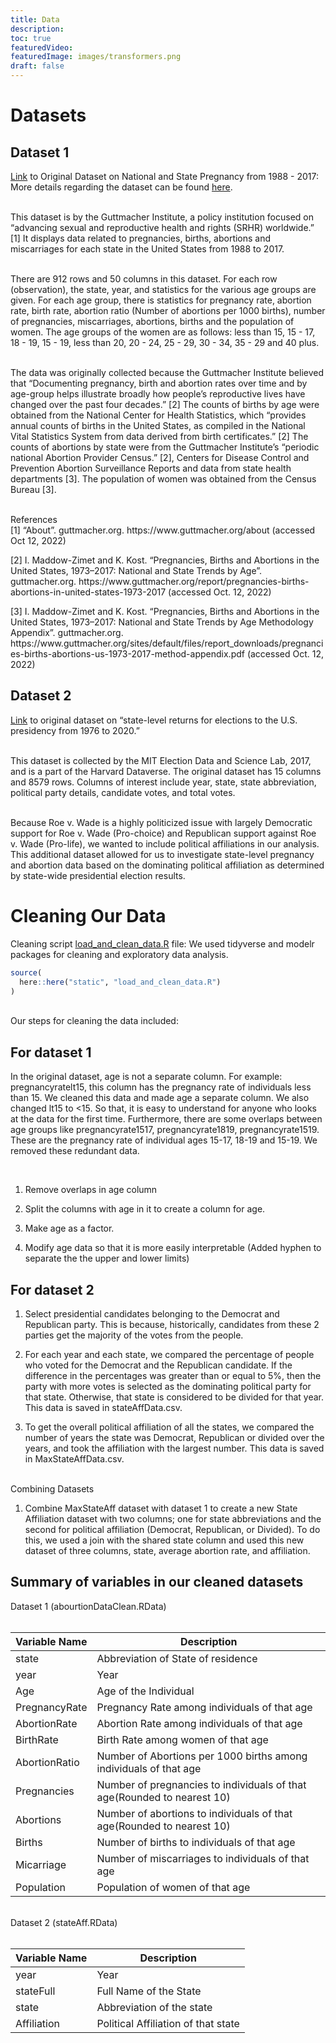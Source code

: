```yaml
---
title: Data
description:
toc: true
featuredVideo:
featuredImage: images/transformers.png
draft: false
---
```


# Datasets 

## Dataset 1   
[Link](https://osf.io/td7mk) to Original Dataset on National and State Pregnancy from 1988 - 2017:  More details regarding the dataset can be found [here](https://osf.io/kthnf/). 
<br><br>

This dataset is by the Guttmacher Institute, a policy institution focused on “advancing sexual and reproductive health and rights (SRHR) worldwide.” [1] It displays data related to pregnancies, births, abortions and miscarriages for each state in the United States from 1988 to 2017. 
<br><br>
  
There are 912 rows and 50 columns in this dataset. For each row (observation), the state, year, and statistics for the various age groups are given. For each age group, there is statistics for pregnancy rate, abortion rate, birth rate, abortion ratio (Number of abortions per 1000 births), number of pregnancies, miscarriages, abortions, births and the population of women. The age groups of the women are as follows: less than 15, 15 - 17, 18 - 19, 15  - 19, less than 20, 20 - 24, 25 - 29, 30 - 34, 35 - 29 and 40 plus. 
<br><br>

The data was originally collected because the Guttmacher Institute believed that “Documenting pregnancy, birth and abortion rates over time and by age-group helps illustrate broadly how people’s reproductive lives have changed over the past four decades.” [2] The counts of births by age were obtained from the National Center for Health Statistics, which “provides annual counts of births in the United States, as compiled in the National Vital Statistics System from data derived from birth certificates.” [2] The counts of abortions by state were from the Guttmacher Institute’s “periodic national Abortion Provider Census.” [2],  Centers for Disease Control and Prevention Abortion Surveillance Reports and data from state health departments [3]. The population of women was obtained from the Census Bureau [3].
<br><br>

References
<br>
[1] “About”. guttmacher.org. https://www.guttmacher.org/about (accessed Oct 12, 2022)

[2] I. Maddow-Zimet and K. Kost. “Pregnancies, Births and Abortions in the United States, 1973–2017: National and State Trends by Age”. guttmacher.org. https://www.guttmacher.org/report/pregnancies-births-abortions-in-united-states-1973-2017 (accessed Oct. 12, 2022)

[3] I. Maddow-Zimet and K. Kost. “Pregnancies, Births and Abortions in the
United States, 1973–2017: National and State Trends by Age Methodology Appendix”. guttmacher.org. https://www.guttmacher.org/sites/default/files/report_downloads/pregnancies-births-abortions-us-1973-2017-method-appendix.pdf (accessed Oct. 12, 2022)


## Dataset 2 


[Link](https://dataverse.harvard.edu/dataset.xhtml?persistentId=doi:10.7910/DVN/42MVDX) to original dataset on "state-level returns for elections to the U.S. presidency from 1976 to 2020."
<br><br>

This dataset is collected by the MIT Election Data and Science Lab, 2017, and is a part of the Harvard Dataverse. The original dataset has 15 columns and 8579 rows. Columns of interest include year, state, state abbreviation, political party details, candidate votes, and total votes.
<br><br>

Because Roe v. Wade is a highly politicized issue with largely Democratic support for Roe v. Wade (Pro-choice) and Republican support against Roe v. Wade (Pro-life), we wanted to include political affiliations in our analysis. This additional dataset allowed for us to investigate state-level pregnancy and abortion data based on the dominating political affiliation as determined by state-wide presidential election results. 

# Cleaning Our Data

Cleaning script [load_and_clean_data.R](/load_and_clean_data.R) file: We used tidyverse and modelr packages for cleaning and exploratory data analysis.

```r
source(
  here::here("static", "load_and_clean_data.R")
)
```
<br>
Our steps for cleaning the data included:

## For dataset 1

In the original dataset, age is not a separate column. For example: pregnancyratelt15, this column has the pregnancy rate of individuals less than 15. We cleaned this data and made age a separate column. We also changed lt15 to <15. So that, it is easy to understand for anyone who looks at the data for the first time. Furthermore, there are some overlaps between age groups like pregnancyrate1517, pregnancyrate1819, pregnancyrate1519. These are the pregnancy rate of individual ages 15-17, 18-19 and 15-19. We removed these redundant data.

<br>

1. Remove overlaps in age column

2. Split the columns with age in it to create a column for age. 

3. Make age as a factor.

4. Modify age data so that it is more easily interpretable (Added hyphen to separate the the upper and lower limits)

## For dataset 2

1. Select presidential candidates belonging to the Democrat and Republican party. This is because, historically, candidates from these 2 parties get the majority of the votes from the people.

2. For each year and each state, we compared the percentage of people who voted for the Democrat and the Republican candidate. If the difference in the percentages was greater than or equal to 5%, then the party with more votes is selected as the dominating political party for that state. Otherwise, that state is considered to be divided for that year. This data is saved in stateAffData.csv.

3. To get the overall political affiliation of all the states, we compared the number of years the state was Democrat, Republican or divided over the years, and took the affiliation with the largest number. This data is saved in MaxStateAffData.csv.
<br><br>

Combining Datasets
<br>

1. Combine MaxStateAff dataset with dataset 1 to create a new State Affiliation dataset with two columns; one for state abbreviations and the second for political affiliation (Democrat, Republican, or Divided). To do this, we used a join with the shared state column and used this new dataset of three columns, state, average abortion rate, and affiliation.

## Summary of variables in our cleaned datasets
Dataset 1 (abourtionDataClean.RData)
<br>
<br>

| Variable Name   | Description                                                               |
| --------------- | --------------------------------------------------------------------------|
| state           | Abbreviation of State of residence                                        |
| year            | Year                                                                      |
| Age             | Age of the Individual                                                     |
| PregnancyRate   | Pregnancy Rate among individuals of that age                              |
| AbortionRate    | Abortion Rate among individuals of that age                               |
| BirthRate       | Birth Rate among women of that age                                        |
| AbortionRatio   | Number of Abortions per 1000 births among individuals of that age         |
| Pregnancies     | Number of pregnancies to individuals of that age(Rounded to nearest 10)   |
| Abortions       | Number of abortions to individuals of that age(Rounded to nearest 10)     |
| Births          | Number of births to individuals of that age                               |
| Micarriage      | Number of miscarriages to individuals of that age                         |
| Population      | Population of women of that age                                           |

<br>
Dataset 2 (stateAff.RData)
<br>
<br>

| Variable Name   | Description                           |
| --------------- | --------------------------------------|
| year            | Year                                  |
| stateFull       | Full Name of the State                |
| state           | Abbreviation of the state             |
| Affiliation     | Political Affiliation of that state   |
